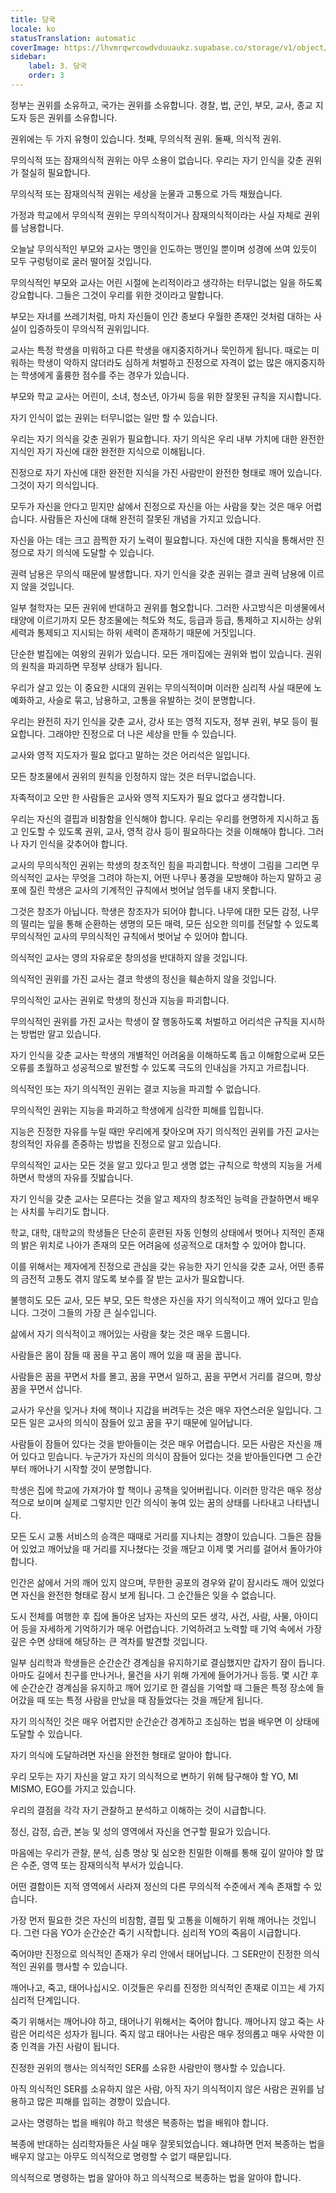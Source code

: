 ```yaml
---
title: 당국
locale: ko
statusTranslation: automatic
coverImage: https://lhvmrqwrcowdvduuaukz.supabase.co/storage/v1/object/public/strapi-uploads/small_cover-educacion-fundamental.webp-2d51a7828a2b1309555be27f7e2a61a0.webp
sidebar:
    label: 3. 당국
    order: 3
---
```

정부는 권위를 소유하고, 국가는 권위를 소유합니다. 경찰, 법, 군인, 부모, 교사, 종교 지도자 등은 권위를 소유합니다.

권위에는 두 가지 유형이 있습니다. 첫째, 무의식적 권위. 둘째, 의식적 권위.

무의식적 또는 잠재의식적 권위는 아무 소용이 없습니다. 우리는 자기 인식을 갖춘 권위가 절실히 필요합니다.

무의식적 또는 잠재의식적 권위는 세상을 눈물과 고통으로 가득 채웠습니다.

가정과 학교에서 무의식적 권위는 무의식적이거나 잠재의식적이라는 사실 자체로 권위를 남용합니다.

오늘날 무의식적인 부모와 교사는 맹인을 인도하는 맹인일 뿐이며 성경에 쓰여 있듯이 모두 구렁텅이로 굴러 떨어질 것입니다.

무의식적인 부모와 교사는 어린 시절에 논리적이라고 생각하는 터무니없는 일을 하도록 강요합니다. 그들은 그것이 우리를 위한 것이라고 말합니다.

부모는 자녀를 쓰레기처럼, 마치 자신들이 인간 종보다 우월한 존재인 것처럼 대하는 사실이 입증하듯이 무의식적 권위입니다.

교사는 특정 학생을 미워하고 다른 학생을 애지중지하거나 묵인하게 됩니다. 때로는 미워하는 학생이 악하지 않더라도 심하게 처벌하고 진정으로 자격이 없는 많은 애지중지하는 학생에게 훌륭한 점수를 주는 경우가 있습니다.

부모와 학교 교사는 어린이, 소녀, 청소년, 아가씨 등을 위한 잘못된 규칙을 지시합니다.

자기 인식이 없는 권위는 터무니없는 일만 할 수 있습니다.

우리는 자기 의식을 갖춘 권위가 필요합니다. 자기 의식은 우리 내부 가치에 대한 완전한 지식인 자기 자신에 대한 완전한 지식으로 이해됩니다.

진정으로 자기 자신에 대한 완전한 지식을 가진 사람만이 완전한 형태로 깨어 있습니다. 그것이 자기 의식입니다.

모두가 자신을 안다고 믿지만 삶에서 진정으로 자신을 아는 사람을 찾는 것은 매우 어렵습니다. 사람들은 자신에 대해 완전히 잘못된 개념을 가지고 있습니다.

자신을 아는 데는 크고 끔찍한 자기 노력이 필요합니다. 자신에 대한 지식을 통해서만 진정으로 자기 의식에 도달할 수 있습니다.

권력 남용은 무의식 때문에 발생합니다. 자기 인식을 갖춘 권위는 결코 권력 남용에 이르지 않을 것입니다.

일부 철학자는 모든 권위에 반대하고 권위를 혐오합니다. 그러한 사고방식은 미생물에서 태양에 이르기까지 모든 창조물에는 척도와 척도, 등급과 등급, 통제하고 지시하는 상위 세력과 통제되고 지시되는 하위 세력이 존재하기 때문에 거짓입니다.

단순한 벌집에는 여왕의 권위가 있습니다. 모든 개미집에는 권위와 법이 있습니다. 권위의 원칙을 파괴하면 무정부 상태가 됩니다.

우리가 살고 있는 이 중요한 시대의 권위는 무의식적이며 이러한 심리적 사실 때문에 노예화하고, 사슬로 묶고, 남용하고, 고통을 유발하는 것이 분명합니다.

우리는 완전히 자기 인식을 갖춘 교사, 강사 또는 영적 지도자, 정부 권위, 부모 등이 필요합니다. 그래야만 진정으로 더 나은 세상을 만들 수 있습니다.

교사와 영적 지도자가 필요 없다고 말하는 것은 어리석은 일입니다.

모든 창조물에서 권위의 원칙을 인정하지 않는 것은 터무니없습니다.

자족적이고 오만 한 사람들은 교사와 영적 지도자가 필요 없다고 생각합니다.

우리는 자신의 결핍과 비참함을 인식해야 합니다. 우리는 우리를 현명하게 지시하고 돕고 인도할 수 있도록 권위, 교사, 영적 강사 등이 필요하다는 것을 이해해야 합니다. 그러나 자기 인식을 갖추어야 합니다.

교사의 무의식적인 권위는 학생의 창조적인 힘을 파괴합니다. 학생이 그림을 그리면 무의식적인 교사는 무엇을 그려야 하는지, 어떤 나무나 풍경을 모방해야 하는지 말하고 공포에 질린 학생은 교사의 기계적인 규칙에서 벗어날 엄두를 내지 못합니다.

그것은 창조가 아닙니다. 학생은 창조자가 되어야 합니다. 나무에 대한 모든 감정, 나무의 떨리는 잎을 통해 순환하는 생명의 모든 매력, 모든 심오한 의미를 전달할 수 있도록 무의식적인 교사의 무의식적인 규칙에서 벗어날 수 있어야 합니다.

의식적인 교사는 영의 자유로운 창의성을 반대하지 않을 것입니다.

의식적인 권위를 가진 교사는 결코 학생의 정신을 훼손하지 않을 것입니다.

무의식적인 교사는 권위로 학생의 정신과 지능을 파괴합니다.

무의식적인 권위를 가진 교사는 학생이 잘 행동하도록 처벌하고 어리석은 규칙을 지시하는 방법만 알고 있습니다.

자기 인식을 갖춘 교사는 학생의 개별적인 어려움을 이해하도록 돕고 이해함으로써 모든 오류를 초월하고 성공적으로 발전할 수 있도록 극도의 인내심을 가지고 가르칩니다.

의식적인 또는 자기 의식적인 권위는 결코 지능을 파괴할 수 없습니다.

무의식적인 권위는 지능을 파괴하고 학생에게 심각한 피해를 입힙니다.

지능은 진정한 자유를 누릴 때만 우리에게 찾아오며 자기 의식적인 권위를 가진 교사는 창의적인 자유를 존중하는 방법을 진정으로 알고 있습니다.

무의식적인 교사는 모든 것을 알고 있다고 믿고 생명 없는 규칙으로 학생의 지능을 거세하면서 학생의 자유를 짓밟습니다.

자기 인식을 갖춘 교사는 모른다는 것을 알고 제자의 창조적인 능력을 관찰하면서 배우는 사치를 누리기도 합니다.

학교, 대학, 대학교의 학생들은 단순히 훈련된 자동 인형의 상태에서 벗어나 지적인 존재의 밝은 위치로 나아가 존재의 모든 어려움에 성공적으로 대처할 수 있어야 합니다.

이를 위해서는 제자에게 진정으로 관심을 갖는 유능한 자기 인식을 갖춘 교사, 어떤 종류의 금전적 고통도 겪지 않도록 보수를 잘 받는 교사가 필요합니다.

불행히도 모든 교사, 모든 부모, 모든 학생은 자신을 자기 의식적이고 깨어 있다고 믿습니다. 그것이 그들의 가장 큰 실수입니다.

삶에서 자기 의식적이고 깨어있는 사람을 찾는 것은 매우 드뭅니다.

사람들은 몸이 잠들 때 꿈을 꾸고 몸이 깨어 있을 때 꿈을 꿉니다.

사람들은 꿈을 꾸면서 차를 몰고, 꿈을 꾸면서 일하고, 꿈을 꾸면서 거리를 걸으며, 항상 꿈을 꾸면서 삽니다.

교사가 우산을 잊거나 차에 책이나 지갑을 버려두는 것은 매우 자연스러운 일입니다. 그 모든 일은 교사의 의식이 잠들어 있고 꿈을 꾸기 때문에 일어납니다.

사람들이 잠들어 있다는 것을 받아들이는 것은 매우 어렵습니다. 모든 사람은 자신을 깨어 있다고 믿습니다. 누군가가 자신의 의식이 잠들어 있다는 것을 받아들인다면 그 순간부터 깨어나기 시작할 것이 분명합니다.

학생은 집에 학교에 가져가야 할 책이나 공책을 잊어버립니다. 이러한 망각은 매우 정상적으로 보이며 실제로 그렇지만 인간 의식이 놓여 있는 꿈의 상태를 나타내고 나타냅니다.

모든 도시 교통 서비스의 승객은 때때로 거리를 지나치는 경향이 있습니다. 그들은 잠들어 있었고 깨어났을 때 거리를 지나쳤다는 것을 깨닫고 이제 몇 거리를 걸어서 돌아가야 합니다.

인간은 삶에서 거의 깨어 있지 않으며, 무한한 공포의 경우와 같이 잠시라도 깨어 있었다면 자신을 완전한 형태로 잠시 보게 됩니다. 그 순간들은 잊을 수 없습니다.

도시 전체를 여행한 후 집에 돌아온 남자는 자신의 모든 생각, 사건, 사람, 사물, 아이디어 등을 자세하게 기억하기가 매우 어렵습니다. 기억하려고 노력할 때 기억 속에서 가장 깊은 수면 상태에 해당하는 큰 격차를 발견할 것입니다.

일부 심리학과 학생들은 순간순간 경계심을 유지하기로 결심했지만 갑자기 잠이 듭니다. 아마도 길에서 친구를 만나거나, 물건을 사기 위해 가게에 들어가거나 등등. 몇 시간 후에 순간순간 경계심을 유지하고 깨어 있기로 한 결심을 기억할 때 그들은 특정 장소에 들어갔을 때 또는 특정 사람을 만났을 때 잠들었다는 것을 깨닫게 됩니다.

자기 의식적인 것은 매우 어렵지만 순간순간 경계하고 조심하는 법을 배우면 이 상태에 도달할 수 있습니다.

자기 의식에 도달하려면 자신을 완전한 형태로 알아야 합니다.

우리 모두는 자기 자신을 알고 자기 의식적으로 변하기 위해 탐구해야 할 YO, MI MISMO, EGO를 가지고 있습니다.

우리의 결점을 각각 자기 관찰하고 분석하고 이해하는 것이 시급합니다.

정신, 감정, 습관, 본능 및 성의 영역에서 자신을 연구할 필요가 있습니다.

마음에는 우리가 관찰, 분석, 심층 명상 및 심오한 친밀한 이해를 통해 깊이 알아야 할 많은 수준, 영역 또는 잠재의식적 부서가 있습니다.

어떤 결함이든 지적 영역에서 사라져 정신의 다른 무의식적 수준에서 계속 존재할 수 있습니다.

가장 먼저 필요한 것은 자신의 비참함, 결핍 및 고통을 이해하기 위해 깨어나는 것입니다. 그런 다음 YO가 순간순간 죽기 시작합니다. 심리적 YO의 죽음이 시급합니다.

죽어야만 진정으로 의식적인 존재가 우리 안에서 태어납니다. 그 SER만이 진정한 의식적인 권위를 행사할 수 있습니다.

깨어나고, 죽고, 태어나십시오. 이것들은 우리를 진정한 의식적인 존재로 이끄는 세 가지 심리적 단계입니다.

죽기 위해서는 깨어나야 하고, 태어나기 위해서는 죽어야 합니다. 깨어나지 않고 죽는 사람은 어리석은 성자가 됩니다. 죽지 않고 태어나는 사람은 매우 정의롭고 매우 사악한 이중 인격을 가진 사람이 됩니다.

진정한 권위의 행사는 의식적인 SER를 소유한 사람만이 행사할 수 있습니다.

아직 의식적인 SER를 소유하지 않은 사람, 아직 자기 의식적이지 않은 사람은 권위를 남용하고 많은 피해를 입히는 경향이 있습니다.

교사는 명령하는 법을 배워야 하고 학생은 복종하는 법을 배워야 합니다.

복종에 반대하는 심리학자들은 사실 매우 잘못되었습니다. 왜냐하면 먼저 복종하는 법을 배우지 않고는 아무도 의식적으로 명령할 수 없기 때문입니다.

의식적으로 명령하는 법을 알아야 하고 의식적으로 복종하는 법을 알아야 합니다.

